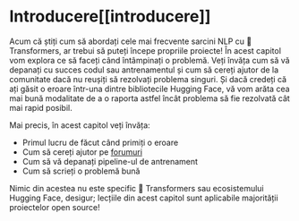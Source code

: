 # Introducere[[introducere]]

<CourseFloatingBanner
    chapter={8}
    classNames="absolute z-10 right-0 top-0"
/>

Acum că știți cum să abordați cele mai frecvente sarcini NLP cu 🤗 Transformers, ar trebui să puteți începe propriile proiecte! În acest capitol vom explora ce să faceți când întâmpinați o problemă. Veți învăța cum să vă depanați cu succes codul sau antrenamentul și cum să cereți ajutor de la comunitate dacă nu reușiți să rezolvați problema singuri. Și dacă credeți că ați găsit o eroare într-una dintre bibliotecile Hugging Face, vă vom arăta cea mai bună modalitate de a o raporta astfel încât problema să fie rezolvată cât mai rapid posibil.

Mai precis, în acest capitol veți învăța:

- Primul lucru de făcut când primiți o eroare
- Cum să cereți ajutor pe [forumuri](https://discuss.huggingface.co/)
- Cum să vă depanați pipeline-ul de antrenament
- Cum să scrieți o problemă bună

Nimic din acestea nu este specific 🤗 Transformers sau ecosistemului Hugging Face, desigur; lecțiile din acest capitol sunt aplicabile majorității proiectelor open source! 